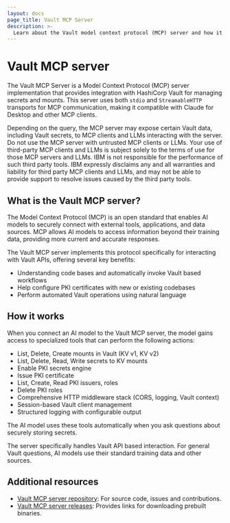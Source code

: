 ```yaml
---
layout: docs
page_title: Vault MCP Server
description: >-
  Learn about the Vault model context protocol (MCP) server and how it can help you interact with HashiCorp Vault using AI.
---
```


# Vault MCP server

The Vault MCP Server is a Model Context Protocol (MCP) server implementation that provides integration with HashiCorp Vault for managing secrets and mounts.
This server uses both `stdio` and `StreamableHTTP` transports for MCP communication, making it compatible with Claude for Desktop and other MCP clients.


<Warning title="Risk of information disclosure">

Depending on the query, the MCP server may expose certain Vault data, including Vault secrets, to MCP clients and LLMs interacting with the server. Do not use the MCP server with untrusted MCP clients or LLMs.
Your use of third-party MCP clients and LLMs is subject solely to the terms of use for those MCP servers and LLMs. IBM is not responsible for the performance of such third party tools. 
IBM expressly disclaims any and all warranties and liability for third party MCP clients and LLMs, and may not be able to provide support to resolve issues caused by the third party tools. 

</Warning>

## What is the Vault MCP server?

The Model Context Protocol (MCP) is an open standard that enables AI models to securely connect with external tools, applications, and data sources. MCP allows AI models to access information beyond their training data, providing more current and accurate responses.

The Vault MCP server implements this protocol specifically for interacting with Vault APIs, offering several key benefits:

- Understanding code bases and automatically invoke Vault based workflows
- Help configure PKI certificates with new or existing codebases
- Perform automated Vault operations using natural language

## How it works

When you connect an AI model to the Vault MCP server, the model gains access to specialized tools that can perform the following actions:

- List, Delete, Create mounts in Vault (KV v1, KV v2)
- List, Delete, Read, Write secrets to KV mounts
- Enable PKI secrets engine
- Issue PKI certificate
- List, Create, Read PKI issuers, roles
- Delete PKI roles
- Comprehensive HTTP middleware stack (CORS, logging, Vault context)
- Session-based Vault client management
- Structured logging with configurable output

The AI model uses these tools automatically when you ask questions about securely storing secrets.

The server specifically handles Vault API based interaction. For general Vault questions, AI models use their standard training data and other sources.

## Additional resources
- [Vault MCP server repository](https://github.com/hashicorp/vault-mcp-server): For source code, issues and contributions.
- [Vault MCP server releases](https://releases.hashicorp.com/vault-mcp-server): Provides links for downloading prebuilt binaries.
